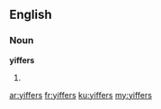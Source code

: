 ==English==

===Noun===
'''yiffers'''

# {{plural of|yiffer}}

[[ar:yiffers]]
[[fr:yiffers]]
[[ku:yiffers]]
[[my:yiffers]]